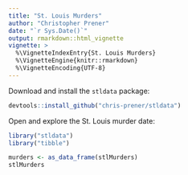 ```yaml
---
title: "St. Louis Murders"
author: "Christopher Prener"
date: "`r Sys.Date()`"
output: rmarkdown::html_vignette
vignette: >
  %\VignetteIndexEntry{St. Louis Murders}
  %\VignetteEngine{knitr::rmarkdown}
  %\VignetteEncoding{UTF-8}
---
```


Download and install the `stldata` package:

```r
devtools::install_github("chris-prener/stldata")
```

Open and explore the St. Louis murder date:

```r
library("stldata")
library("tibble")

murders <- as_data_frame(stlMurders)
stlMurders
```

